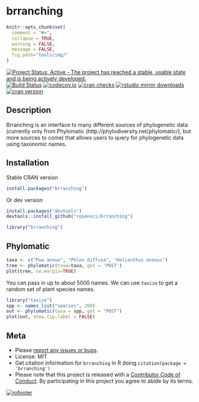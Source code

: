 brranching
==========

```r
knitr::opts_chunk$set(
  comment = "#>",
  collapse = TRUE,
  warning = FALSE,
  message = FALSE,
  fig.path="tools/img/"
)
```

[![Project Status: Active - The project has reached a stable, usable state and is being actively developed.](http://www.repostatus.org/badges/latest/active.svg)](http://www.repostatus.org/#active)
[![Build Status](https://travis-ci.org/ropensci/brranching.svg?branch=master)](https://travis-ci.org/ropensci/brranching)
[![codecov.io](https://codecov.io/github/ropensci/brranching/coverage.svg?branch=master)](https://codecov.io/github/ropensci/brranching?branch=master)
[![cran checks](https://cranchecks.info/badges/worst/brranching)](https://cranchecks.info/pkgs/brranching)
[![rstudio mirror downloads](http://cranlogs.r-pkg.org/badges/brranching)](https://github.com/metacran/cranlogs.app)
[![cran version](https://www.r-pkg.org/badges/version/brranching)](https://cran.r-project.org/package=brranching)

## Description

Brranching is an interface to many different sources of phylogenetic data (currently only from Phylomatic (http://phylodiversity.net/phylomatic/), but more sources to come) that allows users to query for phylogenetic data using taxonomic names.  


## Installation

Stable CRAN version

```r
install.packages("brranching")
```

Or dev version

```r
install.packages("devtools")
devtools::install_github("ropensci/brranching")
```

```r
library("brranching")
```

## Phylomatic

```r
taxa <- c("Poa annua", "Phlox diffusa", "Helianthus annuus")
tree <- phylomatic(taxa=taxa, get = 'POST')
plot(tree, no.margin=TRUE)
```

You can pass in up to about 5000 names. We can use `taxize` to get a random set of plant species names.

```r
library("taxize")
spp <- names_list("species", 200)
out <- phylomatic(taxa = spp, get = "POST")
plot(out, show.tip.label = FALSE)
```

## Meta

* Please [report any issues or bugs](https://github.com/ropensci/brranching/issues).
* License: MIT
* Get citation information for `brranching` in R doing `citation(package = 'brranching')`
* Please note that this project is released with a [Contributor Code of Conduct](CODE_OF_CONDUCT.md). By participating in this project you agree to abide by its terms.

[![rofooter](https://ropensci.org/public_images/github_footer.png)](https://ropensci.org)
